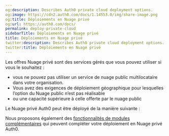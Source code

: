 ```yaml
---
og:description: Describes Auth0 private cloud deployment options.
og:image: https://cdn2.auth0.com/docs/1.14553.0/img/share-image.png
og:title: Déploiements en Nuage privé
og:url: https://auth0.com/docs/
permalink: deploy-private-cloud
sidebarTitle: Déploiements en Nuage privé
title: Déploiements en Nuage privé
twitter:description: Describes Auth0 private cloud deployment options.
twitter:title: Déploiements en Nuage privé
---
```


Les offres Nuage privé sont des services gérés que vous pouvez utiliser si vous le souhaitez :

* vous ne pouvez pas utiliser un service de nuage public multilocataire dans votre organisation.
* Vous avez des exigences de déploiement géographique pour lesquelles l’option du Nuage public n’est pas réalisable
* ou une capacité supérieure à celle offerte par le nuage public

Le Nuage privé Auth0 peut être déployé de la manière suivante :



Nous proposons également des [fonctionnalités de modules complémentaires](/private-cloud-add-on-features) qui peuvent compléter votre déploiement en Nuage privé Auth0.